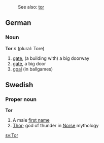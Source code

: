 :See also: [[tor]]
==German==
===Noun===
'''Tor''' ''n'' (plural: Tore)

# [[gate]], (a building with) a big doorway
# [[gate]], a big door
# [[goal]] (in ballgames)

==Swedish==
===Proper noun===
'''Tor'''

#A male [[first name]]
#[[Thor]]; god of thunder in [[Norse]] mythology

[[sv:Tor]]